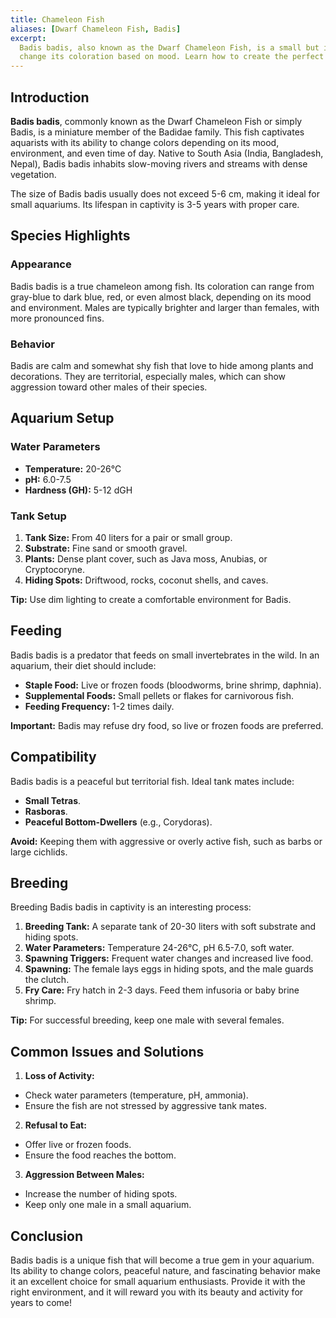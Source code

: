 ```yaml
---
title: Chameleon Fish
aliases: [Dwarf Chameleon Fish, Badis]
excerpt:
  Badis badis, also known as the Dwarf Chameleon Fish, is a small but incredibly colorful and fascinating fish that can
  change its coloration based on mood. Learn how to create the perfect environment for this unique aquarium inhabitant.
---
```


## Introduction

**Badis badis**, commonly known as the Dwarf Chameleon Fish or simply Badis, is a miniature member of the Badidae
family. This fish captivates aquarists with its ability to change colors depending on its mood, environment, and even
time of day. Native to South Asia (India, Bangladesh, Nepal), Badis badis inhabits slow-moving rivers and streams with
dense vegetation.

The size of Badis badis usually does not exceed 5-6 cm, making it ideal for small aquariums. Its lifespan in captivity
is 3-5 years with proper care.

## Species Highlights

### Appearance

Badis badis is a true chameleon among fish. Its coloration can range from gray-blue to dark blue, red, or even almost
black, depending on its mood and environment. Males are typically brighter and larger than females, with more pronounced
fins.

### Behavior

Badis are calm and somewhat shy fish that love to hide among plants and decorations. They are territorial, especially
males, which can show aggression toward other males of their species.

## Aquarium Setup

### Water Parameters

- **Temperature:** 20-26°C
- **pH:** 6.0-7.5
- **Hardness (GH):** 5-12 dGH

### Tank Setup

1. **Tank Size:** From 40 liters for a pair or small group.
2. **Substrate:** Fine sand or smooth gravel.
3. **Plants:** Dense plant cover, such as Java moss, Anubias, or Cryptocoryne.
4. **Hiding Spots:** Driftwood, rocks, coconut shells, and caves.

**Tip:** Use dim lighting to create a comfortable environment for Badis.

## Feeding

Badis badis is a predator that feeds on small invertebrates in the wild. In an aquarium, their diet should include:

- **Staple Food:** Live or frozen foods (bloodworms, brine shrimp, daphnia).
- **Supplemental Foods:** Small pellets or flakes for carnivorous fish.
- **Feeding Frequency:** 1-2 times daily.

**Important:** Badis may refuse dry food, so live or frozen foods are preferred.

## Compatibility

Badis badis is a peaceful but territorial fish. Ideal tank mates include:

- **Small Tetras**.
- **Rasboras**.
- **Peaceful Bottom-Dwellers** (e.g., Corydoras).

**Avoid:** Keeping them with aggressive or overly active fish, such as barbs or large cichlids.

## Breeding

Breeding Badis badis in captivity is an interesting process:

1. **Breeding Tank:** A separate tank of 20-30 liters with soft substrate and hiding spots.
2. **Water Parameters:** Temperature 24-26°C, pH 6.5-7.0, soft water.
3. **Spawning Triggers:** Frequent water changes and increased live food.
4. **Spawning:** The female lays eggs in hiding spots, and the male guards the clutch.
5. **Fry Care:** Fry hatch in 2-3 days. Feed them infusoria or baby brine shrimp.

**Tip:** For successful breeding, keep one male with several females.

## Common Issues and Solutions

1. **Loss of Activity:**

- Check water parameters (temperature, pH, ammonia).
- Ensure the fish are not stressed by aggressive tank mates.

2. **Refusal to Eat:**

- Offer live or frozen foods.
- Ensure the food reaches the bottom.

3. **Aggression Between Males:**

- Increase the number of hiding spots.
- Keep only one male in a small aquarium.

## Conclusion

Badis badis is a unique fish that will become a true gem in your aquarium. Its ability to change colors, peaceful
nature, and fascinating behavior make it an excellent choice for small aquarium enthusiasts. Provide it with the right
environment, and it will reward you with its beauty and activity for years to come!
